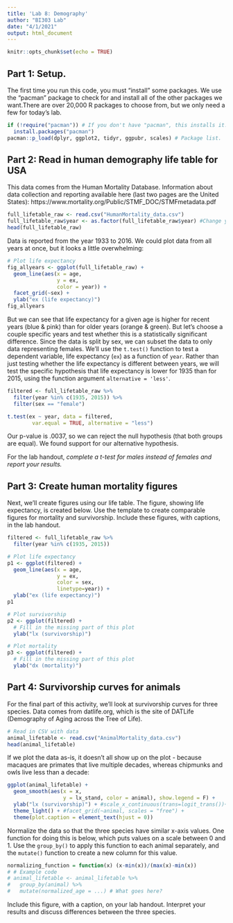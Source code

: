 ```yaml
---
title: 'Lab 8: Demography'
author: "BI303 Lab"
date: "4/1/2021"
output: html_document
---
```


```r
knitr::opts_chunk$set(echo = TRUE)
```

## Part 1: Setup. ##

The first time you run this code, you must "install" some packages. 
We use the "pacman" package to check for and install all of the other packages we want.There are over 20,000 R packages to choose from, but we only need a few for today's lab.
```r
if (!require("pacman")) # If you don't have "pacman", this installs it.
  install.packages("pacman") 
pacman::p_load(dplyr, ggplot2, tidyr, ggpubr, scales) # Package list.
```

## Part 2: Read in human demography life table for USA ##

This data comes from the Human Mortality Database. Information about data collection and reporting available here (last two pages are the United States): https://www.mortality.org/Public/STMF_DOC/STMFmetadata.pdf
```r
full_lifetable_raw <- read.csv("HumanMortality_data.csv")
full_lifetable_raw$year <- as.factor(full_lifetable_raw$year) #Change years to categories
head(full_lifetable_raw)
```
Data is reported from the year 1933 to 2016. We could plot data from all years at once, but it looks a little overwhelming:

```r
# Plot life expectancy
fig_allyears <- ggplot(full_lifetable_raw) + 
  geom_line(aes(x = age, 
                y = ex, 
                color = year)) + 
  facet_grid(~sex) +
  ylab("ex (life expectancy)")
fig_allyears
```

But we can see that life expectancy for a given age is higher for recent years (blue & pink) than for older years (orange & green). But let's choose a couple specific years and test whether this is a statistically significant difference. Since the data is split by sex, we can subset the data to only data representing females. We'll use the `t.test()` function to test a dependent variable, life expectancy (`ex`) as a function of `year`. Rather than just testing whether the life expectancy is different between years, we will test the specific hypothesis that life expectancy is lower for 1935 than for 2015, using the function argument `alternative = 'less'`.
```r
filtered <- full_lifetable_raw %>% 
  filter(year %in% c(1935, 2015)) %>% 
  filter(sex == "female")

t.test(ex ~ year, data = filtered,
        var.equal = TRUE, alternative = "less")
```
Our p-value is .0037, so we can reject the null hypothesis (that both groups are equal). We found support for our alternative hypothesis.

For the lab handout, *complete a t-test for males instead of females and report your results.*

## Part 3: Create human mortality figures ##

Next, we'll create figures using our life table. The figure, showing life expectancy, is created below. Use the template to create comparable figures for mortality and survivorship. Include these figures, with captions, in the lab handout.
```r
filtered <- full_lifetable_raw %>% 
  filter(year %in% c(1935, 2015)) 

# Plot life expectancy
p1 <- ggplot(filtered) + 
  geom_line(aes(x = age, 
                y = ex, 
                color = sex, 
                linetype=year)) + 
  ylab("ex (life expectancy)")
p1

# Plot survivorship
p2 <- ggplot(filtered) + 
  # Fill in the missing part of this plot
  ylab("lx (survivorship)") 

# Plot mortality
p3 <- ggplot(filtered) + 
  # Fill in the missing part of this plot
  ylab("dx (mortality)") 
```

## Part 4: Survivorship curves for animals ##
For the final part of this activity, we'll look at survivorship curves for three species. Data comes from datlife.org, which is the site of DATLife (Demography of Aging across the Tree of Life).

```r
# Read in CSV with data
animal_lifetable <- read.csv("AnimalMortality_data.csv")
head(animal_lifetable)
```
If we plot the data as-is, it doesn't all show up on the plot - because macaques are primates that live multiple decades, whereas chipmunks and owls live less than a decade:
```r
ggplot(animal_lifetable) + 
  geom_smooth(aes(x = x, 
                  y = lx_stand, color = animal), show.legend = F) +
  ylab("lx (survivorship)") + #scale_x_continuous(trans=logit_trans())+
  theme_light() + #facet_grid(~animal, scales = "free") +
  theme(plot.caption = element_text(hjust = 0)) 
```

Normalize the data so that the three species have similar x-axis values. One function for doing this is below, which puts values on a scale between 0 and 1. Use the `group_by()` to apply this function to each animal separately, and the `mutate()` function to create a new column for this value. 

```r
normalizing_function = function(x) (x-min(x))/(max(x)-min(x))
# # Example code
# animal_lifetable <- animal_lifetable %>% 
#   group_by(animal) %>% 
#   mutate(normalized_age = ...) # What goes here?
```

Include this figure, with a caption, on your lab handout. Interpret your results and discuss differences between the three species.
